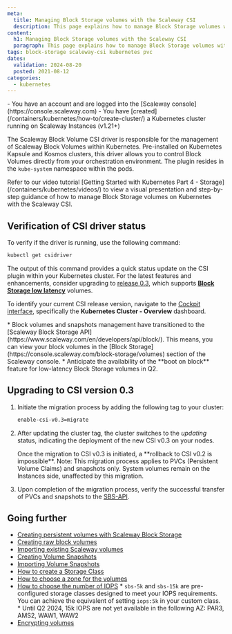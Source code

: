 ```yaml
---
meta:
  title: Managing Block Storage volumes with the Scaleway CSI
  description: This page explains how to manage Block Storage volumes with the Scaleway CSI.
content:
  h1: Managing Block Storage volumes with the Scaleway CSI
  paragraph: This page explains how to manage Block Storage volumes with the Scaleway CSI.
tags: block-storage scaleway-csi kubernetes pvc
dates:
  validation: 2024-08-20
  posted: 2021-08-12
categories:
  - kubernetes
---
```


<Macro id="iam-requirements" />

<Message type="requirement">
  - You have an account and are logged into the [Scaleway console](https://console.scaleway.com)
  - You have [created](/containers/kubernetes/how-to/create-cluster/) a Kubernetes cluster running on Scaleway Instances (v1.21+)
</Message>

The Scaleway Block Volume CSI driver is responsible for the management of Scaleway Block Volumes within Kubernetes. Pre-installed on Kubernetes Kapsule and Kosmos clusters, this driver allows you to control Block Volumes directly from your orchestration environment. The plugin resides in the `kube-system` namespace within the pods.

<Message type="tip">
    Refer to our video tutorial [Getting Started with Kubernetes Part 4 - Storage](/containers/kubernetes/videos/) to view a visual presentation and step-by-step guidance of how to manage Block Storage volumes on Kubernetes with the Scaleway CSI.
</Message>

## Verification of CSI driver status

To verify if the driver is running, use the following command:

```bash
kubectl get csidriver
```

The output of this command provides a quick status update on the CSI plugin within your Kubernetes cluster. For the latest features and enhancements, consider upgrading to [release 0.3](https://github.com/scaleway/scaleway-csi/tree/release-0.3#block-storage-low-latency), which supports **[Block Storage low latency](/storage/block/quickstart/)** volumes.

To identify your current CSI release version, navigate to the [Cockpit interface](/observability/cockpit/how-to/access-grafana-and-managed-dashboards/), specifically the **Kubernetes Cluster - Overview** dashboard.

<Message type="note">
   * Block volumes and snapshots management have transitioned to the [Scaleway Block Storage API](https://www.scaleway.com/en/developers/api/block/). This means, you can view your block volumes in the [Block Storage](https://console.scaleway.com/block-storage/volumes) section of the Scaleway console.
   * Anticipate the availability of the **boot on block** feature for low-latency Block Storage volumes in Q2.
</Message>

## Upgrading to CSI version 0.3

1. Initiate the migration process by adding the following tag to your cluster:
   ```bash
   enable-csi-v0.3=migrate
   ```
2. After updating the cluster tag, the cluster switches to the _updating_ status, indicating the deployment of the new CSI v0.3 on your nodes.

    <Message type="important">
        Once the migration to CSI v0.3 is initiated, a **rollback to CSI v0.2 is impossible**.
    </Message>

    <Message type="note">
      Note: This migration process applies to PVCs (Persistent Volume Claims) and snapshots only. System volumes remain on the Instances side, unaffected by this migration.
    </Message>

3. Upon completion of the migration process, verify the successful transfer of PVCs and snapshots to the [SBS-API]((https://www.scaleway.com/en/developers/api/block/)). 

## Going further

* [Creating persistent volumes with Scaleway Block Storage](hhttps://github.com/scaleway/scaleway-csi/tree/release-0.3/examples/kubernetes#pvc--deployment)
* [Creating raw block volumes](https://github.com/scaleway/scaleway-csi/tree/release-0.3/examples/kubernetes#raw-block-volumes)
* [Importing existing Scaleway volumes](https://github.com/scaleway/scaleway-csi/tree/release-0.3/examples/kubernetes#importing-existing-scaleway-volumes)
* [Creating Volume Snapshots](https://github.com/scaleway/scaleway-csi/tree/release-0.3/examples/kubernetes#volume-snapshots)
* [Importing Volume Snapshots](https://github.com/scaleway/scaleway-csi/tree/release-0.3/examples/kubernetes#importing-snapshots)
* [How to create a Storage Class](https://github.com/scaleway/scaleway-csi/tree/release-0.3/examples/kubernetes#different-storageclass)
* [How to choose a zone for the volumes](https://github.com/scaleway/scaleway-csi/tree/release-0.3/examples/kubernetes#specify-in-which-zone-the-volumes-are-going-to-be-created)
* [How to choose the number of IOPS](https://github.com/scaleway/scaleway-csi/tree/release-0.3/examples/kubernetes#choose-the-number-of-iops)
    <Message type="tip">
      * `sbs-5k` and `sbs-15k` are pre-configured storage classes designed to meet your IOPS requirements. You can achieve the equivalent of setting `iops:5k` in your custom class.
      * Until Q2 2024, 15k IOPS are not yet available in the following AZ: PAR3, AMS2, WAW1, WAW2
    </Message>
* [Encrypting volumes](https://github.com/scaleway/scaleway-csi/tree/release-0.3/examples/kubernetes#encrypting-volumes)
